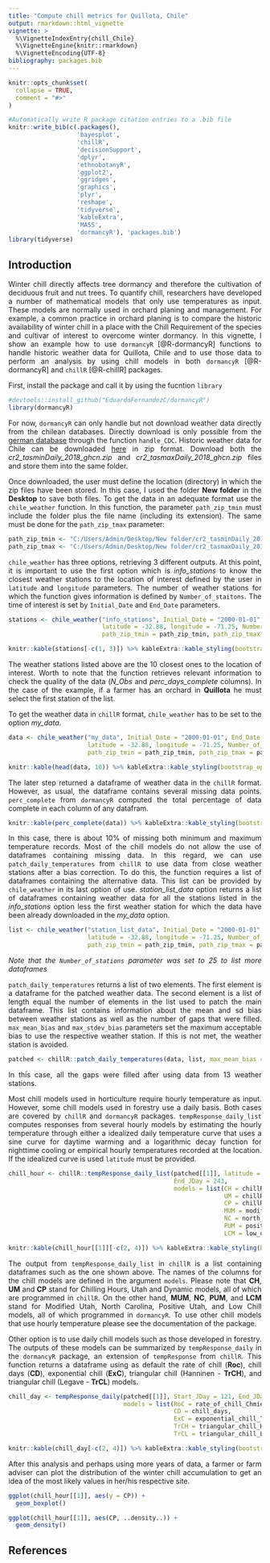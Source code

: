 ```yaml
---
title: "Compute chill metrics for Quillota, Chile"
output: rmarkdown::html_vignette
vignette: >
  %\VignetteIndexEntry{chill_Chile}
  %\VignetteEngine{knitr::rmarkdown}
  %\VignetteEncoding{UTF-8}
bibliography: packages.bib
---
```

<style>
body {
text-align: justify}
</style>

```r
knitr::opts_chunk$set(
  collapse = TRUE,
  comment = "#>"
)
```

```r
#Automatically write R package citation entries to a .bib file
knitr::write_bib(c(.packages(), 
                   'bayesplot', 
                   'chillR',
                   'decisionSupport',
                   'dplyr',
                   'ethnobotanyR',
                   'ggplot2', 
                   'ggridges', 
                   'graphics',
                   'plyr', 
                   'reshape', 
                   'tidyverse',
                   'kableExtra',
                   'MASS',
                   'dormancyR'), 'packages.bib')
library(tidyverse)
```

## Introduction

Winter chill directly affects tree dormancy and therefore the cultivation of deciduous fruit and nut trees. To quantify chill, researchers have developed a number of mathematical models that only use temperatures as input. These models are normally used in orchard planing and management. For example, a common practice in orchard planing is to compare the historic availability of winter chill in a place with the Chill Requirement of the species and cultivar of interest to overcome winter dormancy. In this vignette, I show an example how to use `dormancyR` [@R-dormancyR] functions to handle historic weather data for Quillota, Chile and to use those data to perform an analysis by using chill models in both `dormancyR` [@R-dormancyR] and `chillR` [@R-chillR] packages.

First, install the package and call it by using the fucntion `library`

```r
#devtools::install_github("EduardoFernandezC/dormancyR")
library(dormancyR)
```

For now, `dormancyR` can only handle but not download weather data directly from the chilean databases. Directly download is only possible from the [german database](<https://cdc.dwd.de/portal/>) through the function `handle_CDC`. Historic weather data for Chile can be downloaded [here](<http://www.cr2.cl/datos-de-temperaturas-extremas/>) in zip format. Download both the *cr2_tasminDaily_2018_ghcn.zip* and *cr2_tasmaxDaily_2018_ghcn.zip* files and store them into the same folder.

Once downloaded, the user must define the location (directory) in which the zip files have been stored. In this case, I used the folder **New folder** in the **Desktop** to save both files. To get the data in an adequate format use the `chile_weather` function. In this function, the parameter `path_zip_tmin` must include the folder plus the file name (including its extension). The same must be done for the `path_zip_tmax` parameter: 

```r
path_zip_tmin <- "C:/Users/Admin/Desktop/New folder/cr2_tasminDaily_2018_ghcn.zip"
path_zip_tmax <- "C:/Users/Admin/Desktop/New folder/cr2_tasmaxDaily_2018_ghcn.zip"
```

`chile_weather` has three options, retrieving 3 different outputs. At this point, it is important to use the first option which is *info_stations* to know the closest weather stations to the location of interest defined by the user in `latitude` and `longitude` parameters. The number of weather stations for which the function gives information is defined by `Number_of_staitons`. The time of interest is set by `Initial_Date` and `End_Date` parameters.

```r
stations <- chile_weather("info_stations", Initial_Date = "2000-01-01", End_Date = "2017-12-31",
                          latitude = -32.88, longitude = -71.25, Number_of_stations = 10,
                          path_zip_tmin = path_zip_tmin, path_zip_tmax = path_zip_tmax)
```
```r
knitr::kable(stations[-c(1, 3)]) %>% kableExtra::kable_styling(bootstrap_options = "condensed")
```

The weather stations listed above are the 10 closest ones to the location of interest. Worth to note that the function retrieves relevant information to check the quality of the data (*N_Obs* and *perc_days_complete* columns). In the case of the example, if a farmer has an orchard in **Quillota** he must select the first station of the list.

To get the weather data in `chillR` format, `chile_weather` has to be set to the option *my_data*.

```r
data <- chile_weather("my_data", Initial_Date = "2000-01-01", End_Date = "2017-12-31",
                      latitude = -32.88, longitude = -71.25, Number_of_stations = 10,
                      path_zip_tmin = path_zip_tmin, path_zip_tmax = path_zip_tmax)
```
```r
knitr::kable(head(data, 10)) %>% kableExtra::kable_styling(bootstrap_options = "condensed")
```

The later step returned a dataframe of weather data in the `chillR` format. However, as usual, the dataframe contains several missing data points. `perc_complete` from `dormancyR` computed the total percentage of data complete in each column of any datafram.

```r
knitr::kable(perc_complete(data)) %>% kableExtra::kable_styling(bootstrap_options = "condensed")
```

In this case, there is about 10% of missing both minimum and maximum temperature records. Most of the chill models do not allow the use of dataframes containing missing data. In this regard, we can use `patch_daily_temperatures` from `chillR` to use data from close weather stations after a bias correction. To do this, the function requires a list of dataframes containing the alternative data. This list can be provided by `chile_weather` in its last option of use. *station_list_data* option returns a list of dataframes containing weather data for all the stations listed in the *info_stations* option less the first weather station for which the data have been already downloaded in the *my_data* option.

```r
list <- chile_weather("station_list_data", Initial_Date = "2000-01-01", End_Date = "2017-12-31",
                      latitude = -32.88, longitude = -71.25, Number_of_stations = 25,
                      path_zip_tmin = path_zip_tmin, path_zip_tmax = path_zip_tmax)
```

*Note that the `Number_of_stations` parameter was set to 25 to list more dataframes*

`patch_daily_temperatures` returns a list of two elements. The first element is a dataframe for the patched weather data. The second element is a list of length equal the number of elements in the list used to patch the main dataframe. This list contains information about the mean and sd bias between weather stations as well as the number of gaps that were filled. `max_mean_bias` and `max_stdev_bias` parameters set the maximum acceptable bias to use the respective weather station. If this is not met, the weather station is avoided.

```r
patched <- chillR::patch_daily_temperatures(data, list, max_mean_bias = 5, max_stdev_bias = 5)
```

In this case, all the gaps were filled after using data from 13 weather stations.

Most chill models used in horticulture require hourly temperature as input. However, some chill models used in forestry use a daily basis. Both cases are covered by `chillR` and `dormancyR` packages. `tempResponse_daily_list` computes responses from several hourly models by estimating the hourly temperature through either a idealized daily temperature curve that uses a sine curve for daytime warming and a logarithmic decay function for nighttime cooling or empirical hourly temperatures recorded at the location. If the idealized curve is used `latitude` must be provided.

```r
chill_hour <- chillR::tempResponse_daily_list(patched[[1]], latitude = -32.88, Start_JDay = 121,
                                              End_JDay = 243,
                                              models = list(CH = chillR::Chilling_Hours,
                                                            UM = chillR::Utah_Model,
                                                            CP = chillR::Dynamic_Model,
                                                            MUM = modified_utah_model,
                                                            NC = north_carolina_model,
                                                            PUM = positive_utah_model,
                                                            LCM = low_chill_model), misstolerance = 5)
```
```r
knitr::kable(chill_hour[[1]][-c(2, 4)]) %>% kableExtra::kable_styling(bootstrap_options = "condensed")
```

The output from `tempResponse_daily_list` in `chillR` is a list containing dataframes such as the one shown above. The names of the columns for the chill models are defined in the argument `models`. Please note that **CH**, **UM** and **CP** stand for Chilling Hours, Utah and Dynamic models, all of which are programmed in `chillR`. On the other hand, **MUM**, **NC**, **PUM**, and **LCM** stand for Modified Utah, North Carolina, Positive Utah, and Low Chill models, all of which programmed in `dormancyR`. To use other chill models that use hourly temperature please see the documentation of the package.

Other option is to use daily chill models such as those developed in forestry. The outputs of these models can be summarized by `tempResponse_daily` in the `dormancyR` package, an extension of `tempResponse` from `chillR`. This function returns a dataframe using as default the rate of chill (**Roc**), chill days (**CD**), exponential chill (**ExC**), triangular chill (Hanninen - **TrCH**), and triangular chill (Legave - **TrCL**) models.

```r

chill_day <- tempResponse_daily(patched[[1]], Start_JDay = 121, End_JDay = 243,
                                models = list(RoC = rate_of_chill_Chmielewski,
                                              CD = chill_days,
                                              ExC = exponential_chill_Tmax,
                                              TrCH = triangular_chill_Hanninen,
                                              TrCL = triangular_chill_Legave))
```
```r
knitr::kable(chill_day[-c(2, 4)]) %>% kableExtra::kable_styling(bootstrap_options = "condensed")
```

After this analysis and perhaps using more years of data, a farmer or farm adviser can plot the distribution of the winter chill accumulation to get an idea of the most likely values in her/his respective site.

```r
ggplot(chill_hour[[1]], aes(y = CP)) +
  geom_boxplot()

ggplot(chill_hour[[1]], aes(CP, ..density..)) +
  geom_density()

```




## References